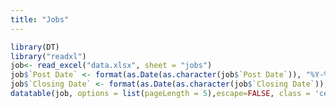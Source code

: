 ```yaml
---
title: "Jobs"
---
```


```r
library(DT)
library("readxl")
job<- read_excel("data.xlsx", sheet = "jobs")
job$`Post Date` <- format(as.Date(as.character(job$`Post Date`)), "%Y-%m-%d")
job$`Closing Date` <- format(as.Date(as.character(job$`Closing Date`)), "%Y-%m-%d")
datatable(job, options = list(pageLength = 5),escape=FALSE, class = 'cell-border stripe')
```
